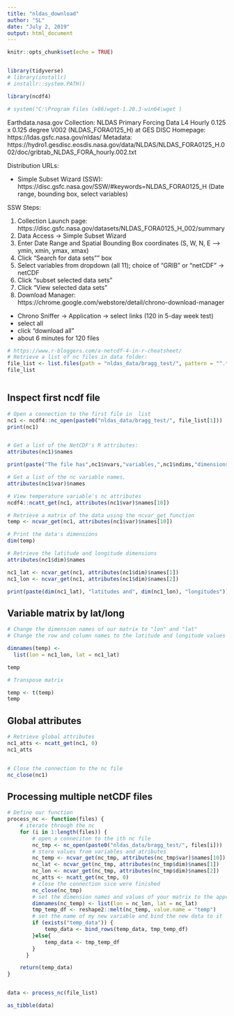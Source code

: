 ```yaml
---
title: "nldas_download"
author: "SL"
date: "July 2, 2019"
output: html_document
---
```


```r
knitr::opts_chunk$set(echo = TRUE)


library(tidyverse)
# library(installr)
# installr::system.PATH()

library(ncdf4)
```


```r
# system("C:\Program Files (x86)wget-1.20.3-win64\wget )
```


Earthdata.nasa.gov
Collection: 
NLDAS Primary Forcing Data L4 Hourly 0.125 x 0.125 degree V002 (NLDAS_FORA0125_H) at GES DISC
Homepage: https://ldas.gsfc.nasa.gov/nldas/
Metadata: https://hydro1.gesdisc.eosdis.nasa.gov/data/NLDAS/NLDAS_FORA0125_H.002/doc/gribtab_NLDAS_FORA_hourly.002.txt

Distribution URLs: 

- Simple Subset Wizard (SSW): https://disc.gsfc.nasa.gov/SSW/#keywords=NLDAS_FORA0125_H
(Date range, bounding box, select variables)


SSW Steps:

1. Collection Launch page: https://disc.gsfc.nasa.gov/datasets/NLDAS_FORA0125_H_002/summary
2. Data Access -> Simple Subset Wizard
3. Enter Date Range and Spatial Bounding Box coordinates 
  (S, W, N, E  -->  ymin, xmin, ymax, xmax)
4. Click "Search for data sets"" box
5. Select variables from dropdown (all 11); choice of "GRIB" or "netCDF" -> netCDF
6. Click "subset selected data sets"
7. Click "View selected data sets"
8. Download Manager: https://chrome.google.com/webstore/detail/chrono-download-manager
  - Chrono Sniffer -> Application -> select links (120 in 5-day week test)
  - select all
  - click "download all" 
  - about 6 minutes for 120 files
  
  
  
```r

# https://www.r-bloggers.com/a-netcdf-4-in-r-cheatsheet/
# Retrieve a list of nc files in data folder:
file_list <- list.files(path = "nldas_data/bragg_test/", pattern = "^.*\\.(nc|NC|Nc|Nc)$")
file_list



```

## Inspect first ncdf file
```r

# Open a connection to the first file in  list
nc1 <- ncdf4::nc_open(paste0("nldas_data/bragg_test/", file_list[1]))
print(nc1)


# Get a list of the NetCDF's R attributes:
attributes(nc1)$names

print(paste("The file has",nc1$nvars,"variables,",nc1$ndims,"dimensions and",nc1$natts,"NetCDF attributes"))

# Get a list of the nc variable names.
attributes(nc1$var)$names

# View temperature variable's nc attributes
ncdf4::ncatt_get(nc1, attributes(nc1$var)$names[10])

# Retrieve a matrix of the data using the ncvar_get function
temp <- ncvar_get(nc1, attributes(nc1$var)$names[10])

# Print the data's dimensions
dim(temp)

# Retrieve the latitude and longitude dimensions
attributes(nc1$dim)$names

nc1_lat <- ncvar_get(nc1, attributes(nc1$dim)$names[1])
nc1_lon <- ncvar_get(nc1, attributes(nc1$dim)$names[2])

print(paste(dim(nc1_lat), "latitudes and", dim(nc1_lon), "longitudes"))
```


## Variable matrix by lat/long
```r
# Change the dimension names of our matrix to "lon" and "lat" 
# Change the row and column names to the latitude and longitude values

dimnames(temp) <- 
  list(lon = nc1_lon, lat = nc1_lat) 

temp

# Transpose matrix

temp <- t(temp)
temp

```


## Global attributes

```r
# Retrieve global attributes
nc1_atts <- ncatt_get(nc1, 0)
nc1_atts


# Close the connection to the nc file
nc_close(nc1)
```


## Processing multiple netCDF files

```r
# Define our function
process_nc <- function(files) {
    # iterate through the nc
    for (i in 1:length(files)) {
        # open a conneciton to the ith nc file
        nc_tmp <- nc_open(paste0("nldas_data/bragg_test/", files[i]))
        # store values from variables and atributes
        nc_temp <- ncvar_get(nc_tmp, attributes(nc_tmp$var)$names[10])
        nc_lat <- ncvar_get(nc_tmp, attributes(nc_tmp$dim)$names[1])
        nc_lon <- ncvar_get(nc_tmp, attributes(nc_tmp$dim)$names[2])
        nc_atts <- ncatt_get(nc_tmp, 0)
        # close the connection sice were finished
        nc_close(nc_tmp)
        # set the dimension names and values of your matrix to the appropriate latitude and longitude values
        dimnames(nc_temp) <- list(lon = nc_lon, lat = nc_lat)
        tmp_temp_df <- reshape2::melt(nc_temp, value.name = "temp")
        # set the name of my new variable and bind the new data to it
        if (exists("temp_data")) {
            temp_data <- bind_rows(temp_data, tmp_temp_df)
        }else{
            temp_data <- tmp_temp_df
        }
      }

    return(temp_data)
}


data <- process_nc(file_list)

as_tibble(data)
```

